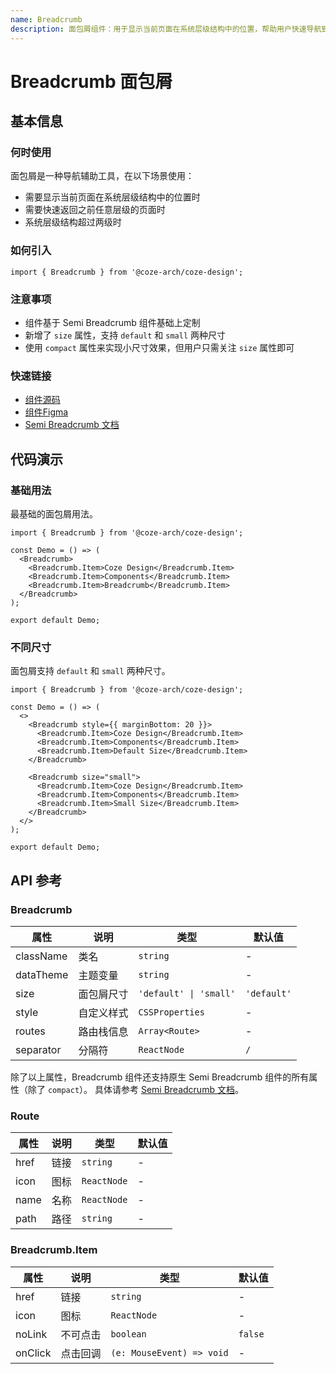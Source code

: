 ```yaml
---
name: Breadcrumb
description: 面包屑组件：用于显示当前页面在系统层级结构中的位置，帮助用户快速导航到上级页面。
---
```


# Breadcrumb 面包屑

## 基本信息

### 何时使用

面包屑是一种导航辅助工具，在以下场景使用：

- 需要显示当前页面在系统层级结构中的位置时
- 需要快速返回之前任意层级的页面时
- 系统层级结构超过两级时

### 如何引入

```tsx
import { Breadcrumb } from '@coze-arch/coze-design';
```

### 注意事项

- 组件基于 Semi Breadcrumb 组件基础上定制
- 新增了 `size` 属性，支持 `default` 和 `small` 两种尺寸
- 使用 `compact` 属性来实现小尺寸效果，但用户只需关注 `size` 属性即可

### 快速链接

- [组件源码](https://github.com/coze-dev/rush-arch/tree/main/packages/components/coze-design/src/components/breadcrumb)
- [组件Figma](https://www.figma.com/design/mbTx00rwR5YumfWuxAXAIH/CDS-2.0?node-id=18375-231048&m=dev)
- [Semi Breadcrumb 文档](https://semi.design/zh-CN/navigation/breadcrumb)

## 代码演示

### 基础用法

最基础的面包屑用法。

```tsx preview
import { Breadcrumb } from '@coze-arch/coze-design';

const Demo = () => (
  <Breadcrumb>
    <Breadcrumb.Item>Coze Design</Breadcrumb.Item>
    <Breadcrumb.Item>Components</Breadcrumb.Item>
    <Breadcrumb.Item>Breadcrumb</Breadcrumb.Item>
  </Breadcrumb>
);

export default Demo;
```

### 不同尺寸

面包屑支持 `default` 和 `small` 两种尺寸。

```tsx preview
import { Breadcrumb } from '@coze-arch/coze-design';

const Demo = () => (
  <>
    <Breadcrumb style={{ marginBottom: 20 }}>
      <Breadcrumb.Item>Coze Design</Breadcrumb.Item>
      <Breadcrumb.Item>Components</Breadcrumb.Item>
      <Breadcrumb.Item>Default Size</Breadcrumb.Item>
    </Breadcrumb>

    <Breadcrumb size="small">
      <Breadcrumb.Item>Coze Design</Breadcrumb.Item>
      <Breadcrumb.Item>Components</Breadcrumb.Item>
      <Breadcrumb.Item>Small Size</Breadcrumb.Item>
    </Breadcrumb>
  </>
);

export default Demo;
```

## API 参考

### Breadcrumb

| 属性      | 说明       | 类型                   | 默认值      |
| --------- | ---------- | ---------------------- | ----------- |
| className | 类名       | `string`               | -           |
| dataTheme | 主题变量   | `string`               | -           |
| size      | 面包屑尺寸 | `'default' \| 'small'` | `'default'` |
| style     | 自定义样式 | `CSSProperties`        | -           |
| routes    | 路由栈信息 | `Array<Route>`         | -           |
| separator | 分隔符     | `ReactNode`            | `/`         |

除了以上属性，Breadcrumb 组件还支持原生 Semi Breadcrumb 组件的所有属性（除了 `compact`）。 具体请参考 [Semi Breadcrumb 文档](https://semi.design/zh-CN/navigation/breadcrumb#API%20参考)。

### Route

| 属性 | 说明 | 类型        | 默认值 |
| ---- | ---- | ----------- | ------ |
| href | 链接 | `string`    | -      |
| icon | 图标 | `ReactNode` | -      |
| name | 名称 | `ReactNode` | -      |
| path | 路径 | `string`    | -      |

### Breadcrumb.Item

| 属性    | 说明     | 类型                      | 默认值  |
| ------- | -------- | ------------------------- | ------- |
| href    | 链接     | `string`                  | -       |
| icon    | 图标     | `ReactNode`               | -       |
| noLink  | 不可点击 | `boolean`                 | `false` |
| onClick | 点击回调 | `(e: MouseEvent) => void` | -       |

